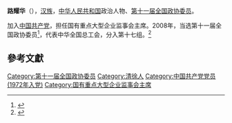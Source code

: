 '''路耀华'''（{{bd|1947年||}}），[[汉族|汉族]]，[[中华人民共和国|中华人民共和国]]政治人物、[[第十一届全国政协委员|第十一届全国政协委员]]。

加入[[中国共产党|中国共产党]]，担任国有重点大型企业监事会主席。2008年，当选第十一届全国政协委员<ref>{{cite news|title=第十一届全国政协委员名单|url=http://www.indaa.com.cn/zt/2009qglh/zxzs/200903/t20090303_127573.html|accessdate=2013-04-09|newspaper=新华社北京1月25日电 中国人民政治协商会议第十一届全国委员会委员名单(共2237人，2008年1月25日政协第十届全国委员会常务委员会第二十次会议通过)|date=2008年1月25日|deadurl=yes|archiveurl=https://web.archive.org/web/20130928014403/http://www.indaa.com.cn/zt/2009qglh/zxzs/200903/t20090303_127573.html|archivedate=2013年9月28日}}</ref>，代表中华全国总工会，分入第十七组。<ref>{{cite news|title=全国政协信息-路耀华|url=http://www.cppcc.gov.cn/CMS/wylibary/showJcwyxtInfoWylibary.action?tabJcwyxt.guid=11W0005970&wytype=wjwy|accessdate=2013-04-11|newspaper=全国政协委员会}}</ref>

==參考文獻==
{{reflist}}
{{中国政治人物小作品}}
{{normdaten|NLC=000286519}}
{{DEFAULTSORT:lu yaohua}}
[[Category:第十一届全国政协委员|Category:第十一届全国政协委员]]
[[Category:清徐人|Category:清徐人]]
[[Category:中国共产党党员_(1972年入党)|Category:中国共产党党员 (1972年入党)]]
[[Category:国有重点大型企业监事会主席|Category:国有重点大型企业监事会主席]]